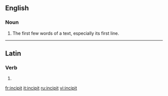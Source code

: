 ==English==
{{wikipedia}}

===Noun===
{{en-noun}}

# The first few words of a text, especially its first line.

----

==Latin==
{{rfc|problem with the gloss|lang=la}}

===Verb===
{{la-verb-form|incipit}}

# {{conjugation of|incipio|incipiō|3|s|pres|act|ind|lang=la}}{{la-conj-form-gloss|incipio|3|s|pres|act|ind}}

[[fr:incipit]]
[[it:incipit]]
[[ru:incipit]]
[[vi:incipit]]